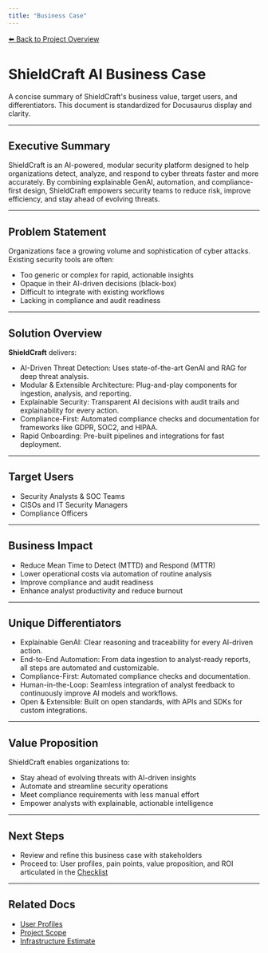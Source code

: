 ```yaml
---
title: "Business Case"
---
```


[⬅️ Back to Project Overview](/)

# ShieldCraft AI Business Case

A concise summary of ShieldCraft's business value, target users, and differentiators. This document is standardized for Docusaurus display and clarity.

---

## Executive Summary

ShieldCraft is an AI-powered, modular security platform designed to help organizations detect, analyze, and respond to cyber threats faster and more accurately. By combining explainable GenAI, automation, and compliance-first design, ShieldCraft empowers security teams to reduce risk, improve efficiency, and stay ahead of evolving threats.

---

## Problem Statement

Organizations face a growing volume and sophistication of cyber attacks. Existing security tools are often:
- Too generic or complex for rapid, actionable insights
- Opaque in their AI-driven decisions (black-box)
- Difficult to integrate with existing workflows
- Lacking in compliance and audit readiness

---

## Solution Overview

**ShieldCraft** delivers:
- AI-Driven Threat Detection: Uses state-of-the-art GenAI and RAG for deep threat analysis.
- Modular & Extensible Architecture: Plug-and-play components for ingestion, analysis, and reporting.
- Explainable Security: Transparent AI decisions with audit trails and explainability for every action.
- Compliance-First: Automated compliance checks and documentation for frameworks like GDPR, SOC2, and HIPAA.
- Rapid Onboarding: Pre-built pipelines and integrations for fast deployment.

---

## Target Users

- Security Analysts & SOC Teams
- CISOs and IT Security Managers
- Compliance Officers

---

## Business Impact

- Reduce Mean Time to Detect (MTTD) and Respond (MTTR)
- Lower operational costs via automation of routine analysis
- Improve compliance and audit readiness
- Enhance analyst productivity and reduce burnout

---

## Unique Differentiators

- Explainable GenAI: Clear reasoning and traceability for every AI-driven action.
- End-to-End Automation: From data ingestion to analyst-ready reports, all steps are automated and customizable.
- Compliance-First: Automated compliance checks and documentation.
- Human-in-the-Loop: Seamless integration of analyst feedback to continuously improve AI models and workflows.
- Open & Extensible: Built on open standards, with APIs and SDKs for custom integrations.

---

## Value Proposition

ShieldCraft enables organizations to:
- Stay ahead of evolving threats with AI-driven insights
- Automate and streamline security operations
- Meet compliance requirements with less manual effort
- Empower analysts with explainable, actionable intelligence

---

## Next Steps

- Review and refine this business case with stakeholders
- Proceed to: User profiles, pain points, value proposition, and ROI articulated in the [Checklist](/checklist)

---

## Related Docs

- [User Profiles](/user_profiles)
- [Project Scope](/project_scope)
- [Infrastructure Estimate](/infra_estimate)
